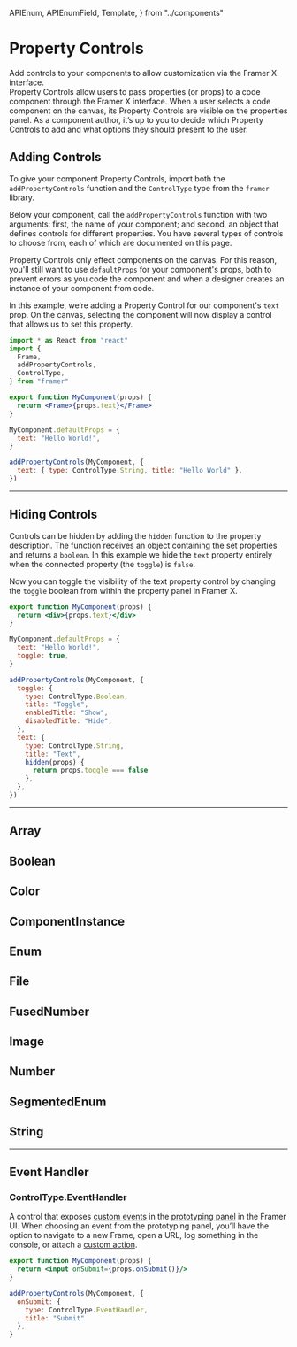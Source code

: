 <!-- 👋 Editing this file? Need help? → https://github.com/framer/api-docs/blob/master/CONTRIBUTING.md -->

  APIEnum,
  APIEnumField,
  Template,
} from "../components"


# Property Controls

<span className="lead">
  Add controls to your components to allow customization via
  the Framer X interface.
</span>

<div>
  Property Controls allow users to pass properties (or
  props) to a code component through the Framer X interface.
  When a user selects a code component on the canvas, its
  Property Controls are visible on the properties panel. As
  a component author, it’s up to you to decide which
  Property Controls to add and what options they should
  present to the user.
</div>

## Adding Controls

<div>

To give your component Property Controls, import both the `addPropertyControls` function and the `ControlType` type from the `framer` library.

Below your component, call the `addPropertyControls` function with two arguments: first, the name of your component; and second, an object that defines controls for different properties. You have several types of controls to choose from, each of which are documented on this page.

Property Controls only effect components on the canvas. For this reason, you'll still want to use `defaultProps` for your component's props, both to prevent errors as you code the component and when a designer creates an instance of your component from code.

In this example, we’re adding a Property Control for our component's `text` prop. On the canvas, selecting the component will now display a control that allows us to set this property.

</div>

```jsx
import * as React from "react"
import {
  Frame,
  addPropertyControls,
  ControlType,
} from "framer"

export function MyComponent(props) {
  return <Frame>{props.text}</Frame>
}

MyComponent.defaultProps = {
  text: "Hello World!",
}

addPropertyControls(MyComponent, {
  text: { type: ControlType.String, title: "Hello World" },
})
```

---

## Hiding Controls

<div>

Controls can be hidden by adding the `hidden` function to the property description. The function receives an object containing the set properties and returns a `boolean`. In this example we hide the `text` property entirely when the connected property (the `toggle`) is `false`.

Now you can toggle the visibility of the text property control by changing the `toggle` boolean from within the property panel in Framer X.

</div>

```jsx
export function MyComponent(props) {
  return <div>{props.text}</div>
}

MyComponent.defaultProps = {
  text: "Hello World!",
  toggle: true,
}

addPropertyControls(MyComponent, {
  toggle: {
    type: ControlType.Boolean,
    title: "Toggle",
    enabledTitle: "Show",
    disabledTitle: "Hide",
  },
  text: {
    type: ControlType.String,
    title: "Text",
    hidden(props) {
      return props.toggle === false
    },
  },
})
```

---

## Array

<APIEnumField name="ControlType.Array" />

## Boolean

<APIEnumField name="ControlType.Boolean" />

## Color

<APIEnumField name="ControlType.Color" />

## ComponentInstance

<APIEnumField name="ControlType.ComponentInstance" />

## Enum

<APIEnumField name="ControlType.Enum" />

## File

<APIEnumField name="ControlType.File" />

## FusedNumber

<APIEnumField name="ControlType.FusedNumber" />

## Image

<APIEnumField name="ControlType.Image" />

## Number

<APIEnumField name="ControlType.Number" />

## SegmentedEnum

<APIEnumField name="ControlType.SegmentedEnum" />

## String

<APIEnumField name="ControlType.String" />

---

## Event Handler

### ControlType.EventHandler

A control that exposes [custom events](/api/actions/#custom-events) in the [prototyping panel](https://framer.com/support/using-framer/prototyping-panel/) in the Framer UI. When choosing an event from the prototyping panel, you’ll have the option to navigate to a new Frame, open a URL, log something in the console, or attach a [custom action](/api/actions/#custom-actions).

```jsx
export function MyComponent(props) {
  return <input onSubmit={props.onSubmit()}/>
}

addPropertyControls(MyComponent, {
  onSubmit: {
    type: ControlType.EventHandler,
    title: "Submit"
  },
}
```
